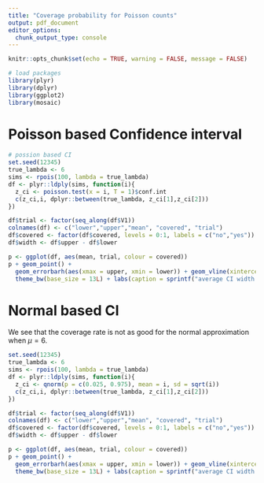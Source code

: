 ```yaml
---
title: "Coverage probability for Poisson counts"
output: pdf_document
editor_options: 
  chunk_output_type: console
---
```


```r
knitr::opts_chunk$set(echo = TRUE, warning = FALSE, message = FALSE)
```

```r
# load packages
library(plyr)
library(dplyr)
library(ggplot2)
library(mosaic)
```

# Poisson based Confidence interval

```r
# possion based CI
set.seed(12345)
true_lambda <- 6
sims <- rpois(100, lambda = true_lambda)
df <- plyr::ldply(sims, function(i){
  z_ci <- poisson.test(x = i, T = 1)$conf.int
  c(z_ci,i, dplyr::between(true_lambda, z_ci[1],z_ci[2]))
}) 

df$trial <- factor(seq_along(df$V1))
colnames(df) <- c("lower","upper","mean", "covered", "trial")
df$covered <- factor(df$covered, levels = 0:1, labels = c("no","yes"))
df$width <- df$upper - df$lower

p <- ggplot(df, aes(mean, trial, colour = covered))
p + geom_point() +
  geom_errorbarh(aes(xmax = upper, xmin = lower)) + geom_vline(xintercept = true_lambda) + 
  theme_bw(base_size = 13L) + labs(caption = sprintf("average CI width is %0.2f", median(df$width)))
```




# Normal based CI

We see that the coverage rate is not as good for the normal approximation when $\mu = 6$. 

```r
set.seed(12345)
true_lambda <- 6
sims <- rpois(100, lambda = true_lambda)
df <- plyr::ldply(sims, function(i){
  z_ci <- qnorm(p = c(0.025, 0.975), mean = i, sd = sqrt(i)) 
  c(z_ci,i, dplyr::between(true_lambda, z_ci[1],z_ci[2]))
}) 

df$trial <- factor(seq_along(df$V1))
colnames(df) <- c("lower","upper","mean", "covered", "trial")
df$covered <- factor(df$covered, levels = 0:1, labels = c("no","yes"))
df$width <- df$upper - df$lower

p <- ggplot(df, aes(mean, trial, colour = covered))
p + geom_point() +
  geom_errorbarh(aes(xmax = upper, xmin = lower)) + geom_vline(xintercept = true_lambda) + 
  theme_bw(base_size = 13L) + labs(caption = sprintf("average CI width is %0.2f", mean(df$width)))

```

